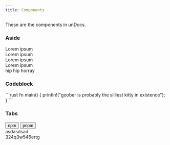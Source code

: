 ```yaml
---
title: Components
---
```



These are the components in unDocs.

### Aside

<Aside variant="note">Lorem ipsum</Aside>
<Aside variant="tip">Lorem ipsum</Aside>
<Aside variant="warning">Lorem ipsum</Aside>
<Aside variant="danger">Lorem ipsum</Aside>

<Aside variant="note" title="Custom title!!!">hip hip horray</Aside>

### Codeblock

<Codeblock filename="goober.rs" langName="Rust">
```rust
fn main() {
  println!("goober is probably the silliest kitty in existence");
}
```
</Codeblock>

### Tabs

<Tabs>
  <button data-tab-id="npm" slot="tab-buttons">
    npm
  </button>
  <button data-tab-id="pnpm" slot="tab-buttons">
    pnpm
  </button>

  <div data-tab-id="npm" slot="tab-contents">
    asdasdsad
  </div>
  <div data-tab-id="pnpm" slot="tab-contents">
    324q3w546ertg
  </div>
</Tabs>
